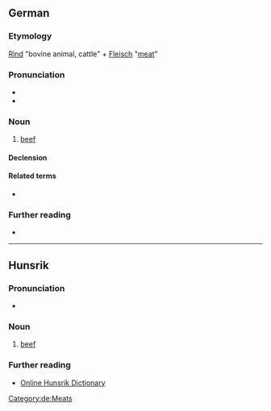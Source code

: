 {{wikipedia|lang=de}}
==German==

===Etymology===
[[Rind]] "bovine animal, cattle" + [[Fleisch]] "[[meat]]"

===Pronunciation===
* {{IPA|de|/ˈʀɪntflaɪ̯ʃ/}}
* {{audio|de|De-Rindfleisch.ogg|audio}}

===Noun===
{{de-noun|n|Rindfleisches|gen2=Rindfleischs|-}}

# [[beef]]

====Declension====
{{de-decl-noun-n|(e)s|n=sg}}

====Related terms====
* {{l|de|Rindfleischsuppe}}

===Further reading===
* {{R:Duden}}

[[Category:de:Meats]]

----

==Hunsrik==

===Pronunciation===
* {{IPA|hrx|/ˈrintflaɪ̯ʃ/}}

===Noun===
{{head|hrx|noun|g=n}}

# [[beef]]

===Further reading===
* [https://hunsriqueanoriograndense.wordpress.com/dicionario-werterbuch/ Online Hunsrik Dictionary]